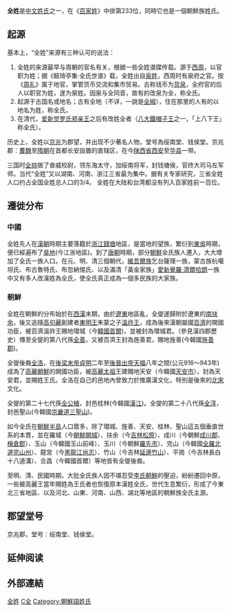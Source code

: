 {{Unreferenced|time=2021-04-23T00:58:47+00:00}}
{{姓氏
|姓氏=全
|拼音=Quán
|中国大陆=
|南京官話=
|台湾=Choân
|香港=Cyun4
|澳门=
|新加坡=
|马来西亚=
|越南=Toàn
|韩国=전
|反切=
|同音字=
|堂号=
|郡望=
}}

'''全姓'''是[[中文姓氏|中文姓氏]]之一，在《[[百家姓|百家姓]]》中排第233位，同時它也是一個朝鮮族姓氏。

==起源==
基本上，“全姓”来源有三种认可的说法： 
#全姓的来源最早与周朝的官名有关，根据一些全姓谱牒传载。源于[[西周|西周]]，以官职为姓；据《鲒琦亭集·全氏世谱》载，全姓出自[[泉姓|泉姓]]，西周时有泉府之官。按《[[周礼|周礼]]》属于地官，掌管货币交流和集市贸易。古称钱币为[[货泉|货泉]]，全府官的后人以职官为姓，遂为泉姓。因泉与全同音，故有的改泉为全，称全氏。
#起源于古国名或地名；古有全地（不详，一說是[[全椒|全椒]]），住在那里的人有的以地名为姓，称全氏。
#在清代，[[爱新觉罗氏|爱新觉罗氏]][[郑亲王|郑亲王]]之后有改姓全者（[[鐵帽子王|八大鐵帽子王]]之一，「上八下王」称全氏）。

历史上，全姓以[[京兆|京兆]]为郡望，并出现不少著名人物，堂号為绥南堂、钱侯堂。京兆郡：[[曹魏|曹魏]]至[[隋朝|隋朝]]在首都长安設置的直辖区，在今[[陕西省|陕西省]][[西安|西安]]至[[华县|华县]]一带。

三国时[[全琮|全琮]]做了奋威校尉，领东海太守，加绥南将军，封钱塘侯，官终大司马左军师。当代“全姓”又以湖南、河南、浙江三省最为集中。据有关专家研究，三省全姓人口约占全国全姓总人口的3/4。 全姓在大陆和台湾都没有列入百家姓前一百位。

==遷徙分布==
===中國===
全姓先人在[[漢朝|漢朝]]時期主要落籍於[[浙江|浙江]][[錢塘|錢塘]]地區，是當地的望族，繁衍到[[孫吳|東吳]]時期，便已經遍布了[[吳地|吳地]](今江浙地區)。到了[[唐朝|唐朝]]時期，部分[[朝鮮|朝鮮]]全氏族人遷入，大大增加了全氏一族人口。在元、明、清三個朝代，[[維吾爾族|維吾爾族]]乞台薩理一族，蒙古族杭噶坦氏、布古魯特氏、布忽納惕氏、以及滿清「黃金家族」[[愛新覺羅·濟爾哈朗|愛新覺羅·濟爾哈朗]]一族中又有多人改漢姓為全氏，使全氏真正成為一個多民族的大家族。

===朝鮮===
全姓在朝鮮的分布始於在[[西漢|西漢]]末期，由於[[遼東|遼東]]地區亂，全燮遂歸附於遼東的[[南扶余|南扶余]]，後又追隨[[高句麗|高句麗]]創建者[[東明王|東明王]]朱蒙之子[[溫祚王|溫祚王]]，成為後來漢朝屬國[[百濟|百濟]]的開國功臣，被百濟溫祚王賜地環城（今[[大韩民国|韓國]][[首爾|首爾]])，並被封為環城君。（參見漢四郡歷史）傳至全燮的第八代孫[[全善_(百濟)|全善]]，又被百濟王封為旌善君，賜地旌善(今韓國[[旌善郡|旌善郡]])。

全燮後裔[[全洛|全洛]]，在[[梁末帝|後梁末帝]][[贞明_(后梁)|貞明]]二年至[[晋出帝|後晉出帝]][[天福_(后晋)|天福]]八年之間(公元916～943年)成為了[[高麗_(918年－1392年)|高麗朝鮮]]的開國功臣，被[[高麗太祖|高麗太祖]]王建賜地天安（今韓國[[天安市|天安市]]），封為天安君，並賜姓王氏。全洛在自己的邑地內曾致力於推廣漢文化，特別是後來的[[北宋|北宋]]文化。

全燮的第二十七代孫[[全公植|全公植]]，封邑桂林(今韓國[[漢江_(韓國)|漢江]])。全燮的第二十八代孫[[全淳|全淳]]，封邑聖山(今韓國[[京畿道|京畿道]][[三聖山|三聖山]])。

如今全氏在[[朝鮮半島|朝鮮半島]]人口眾多，除了環城、旌善、天安、桂林、聖山這五個垂直世系的本貫，並在羅城（今[[朝鲜民主主义人民共和国|朝鮮]][[開城市|開城]]）、扶余（今[[吉林|吉林]][[松原市_(吉林省)|松原]]）、成川（今朝鮮[[成川郡|成川郡]]、[[檜倉郡|檜倉郡]]）、玉山（今韓國玉山前峰）、玉川（今朝鮮[[羅先市|羅先市]]）、完山（今韓國[[全羅北道|全羅北道]][[完山州|完山州]]）、龍宮（今[[黑龙江省|黑龍江]][[尚志市|尚志]]）、竹山（今吉林[[延边朝鲜族自治州|延邊]][[竹山|竹山]]）、平崗（今吉林長白十八道溝）、合昌（今韓國首爾）等地皆有全燮後裔。

至明、清、民國時期，大批全氏族人因不堪忍受[[朝鲜王朝|李氏朝鮮]]的壓迫，紛紛遷回中原，一些被高麗王當年賜姓為王氏者也恢復原本漢姓全氏，世代生息繁衍，形成了今東北三省地區、以及河北、山東、河南、山西、湖北等地區的朝鮮族全氏主源。

==郡望堂号==
京兆郡，堂号：绥南堂、钱侯堂。

== 延伸阅读 ==
{{Wikisource further reading}}

==外部連結==

[[Category:全姓|]]
[[Category:漢姓|C全]]
[[Category:朝鮮語姓氏|Category:朝鮮語姓氏]]
